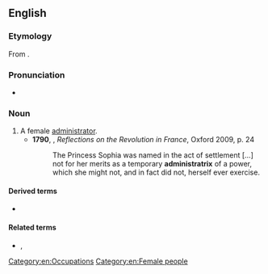 ==English==

===Etymology===
From {{bor|en|NL.|administrātrīx}}.

===Pronunciation===
* {{IPA|en|/ædˌmɪnɪsˈtɹeɪˌtɹɪks/}}

===Noun===
{{en-noun|administratrices|administratixes}}

# A female [[administrator]]. {{defdate|from 16th c.}}
#*'''1790''', {{w|Edmund Burke}}, ''Reflections on the Revolution in France'', Oxford 2009, p. 24
#*:The Princess Sophia was named in the act of settlement […] not for her merits as a temporary '''administratrix''' of a power, which she might not, and in fact did not, herself ever exercise.

====Derived terms====
* {{l|en|administratrixship}}

====Related terms====
* {{l|en|administer}}, {{l|en|administrative}}

[[Category:en:Occupations]]
[[Category:en:Female people‎]]